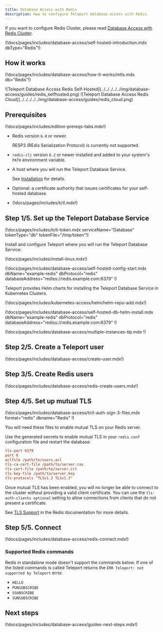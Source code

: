 ```yaml
---
title: Database Access with Redis
description: How to configure Teleport database access with Redis.
---
```


If you want to configure Redis Cluster, please read [Database Access with Redis Cluster](redis-cluster.mdx).

(!docs/pages/includes/database-access/self-hosted-introduction.mdx dbType="Redis"!)

## How it works

(!docs/pages/includes/database-access/how-it-works/mtls.mdx db="Redis"!)

<Tabs>
<TabItem scope={["oss", "enterprise"]} label="Self-Hosted">
![Teleport Database Access Redis Self-Hosted](../../../../../img/database-access/guides/redis_selfhosted.png)
</TabItem>
<TabItem scope={["cloud","team"]} label="Teleport Cloud">
![Teleport Database Access Redis Cloud](../../../../../img/database-access/guides/redis_cloud.png)
</TabItem>

</Tabs>

## Prerequisites

(!docs/pages/includes/edition-prereqs-tabs.mdx!)

- Redis version `6.0` or newer.

  <Admonition type="note" title="Note">
  RESP3 (REdis Serialization Protocol) is currently not supported.
  </Admonition>

- `redis-cli` version `6.2` or newer installed and added to your system's `PATH` environment variable.

- A host where you will run the Teleport Database Service.

  See [Installation](../../../../get-started/download-install/installation.mdx) for details.

- Optional: a certificate authority that issues certificates for
  your self-hosted database.

- (!docs/pages/includes/tctl.mdx!)

## Step 1/5. Set up the Teleport Database Service

(!docs/pages/includes/tctl-token.mdx serviceName="Database" tokenType="db" tokenFile="/tmp/token"!)

Install and configure Teleport where you will run the Teleport Database Service:

<Tabs>
<TabItem label="Linux Server">

(!docs/pages/includes/install-linux.mdx!)

(!docs/pages/includes/database-access/self-hosted-config-start.mdx dbName="example-redis" dbProtocol="redis" databaseAddress="rediss://redis.example.com:6379" !)

</TabItem>
<TabItem label="Kubernetes Cluster">
  Teleport provides Helm charts for installing the Teleport Database Service in Kubernetes Clusters.

  (!docs/pages/includes/kubernetes-access/helm/helm-repo-add.mdx!)

  (!docs/pages/includes/database-access/self-hosted-db-helm-install.mdx dbName="example-redis" dbProtocol="redis" databaseAddress="rediss://redis.example.com:6379" !)
</TabItem>
</Tabs>

(!docs/pages/includes/database-access/multiple-instances-tip.mdx !)

## Step 2/5. Create a Teleport user

(!docs/pages/includes/database-access/create-user.mdx!)

## Step 3/5. Create Redis users

(!docs/pages/includes/database-access/redis-create-users.mdx!)

## Step 4/5. Set up mutual TLS

(!docs/pages/includes/database-access/tctl-auth-sign-3-files.mdx format="redis" dbname="Redis" !)

You will need these files to enable mutual TLS on your Redis server.

Use the generated secrets to enable mutual TLS in your `redis.conf` configuration
file and restart the database:

```ini
tls-port 6379
port 0
aclfile /path/to/users.acl
tls-ca-cert-file /path/to/server.cas
tls-cert-file /path/to/server.crt
tls-key-file /path/to/server.key
tls-protocols "TLSv1.2 TLSv1.3"
```

Once mutual TLS has been enabled, you will no longer be able to connect to
the cluster without providing a valid client certificate. You can use the
`tls-auth-clients optional` setting to allow connections
from clients that do not present a certificate.

See [TLS Support](https://redis.io/topics/encryption)
in the Redis documentation for more details.

## Step 5/5. Connect

(!docs/pages/includes/database-access/redis-connect.mdx!)

### Supported Redis commands

Redis in standalone mode doesn't support the commands below. If one of the listed commands is called Teleport
returns the <nobr>`ERR Teleport: not supported by Teleport`</nobr> error.

- `HELLO`
- `PUNSUBSCRIBE`
- `SSUBSCRIBE`
- `SUNSUBSCRIBE`

## Next steps

(!docs/pages/includes/database-access/guides-next-steps.mdx!)


